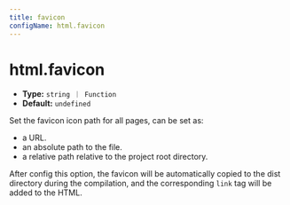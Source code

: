 ```yaml
---
title: favicon
configName: html.favicon
---
```


# html.favicon

- **Type:** `string ｜ Function`
- **Default:** `undefined`

Set the favicon icon path for all pages, can be set as:

- a URL.
- an absolute path to the file.
- a relative path relative to the project root directory.

After config this option, the favicon will be automatically copied to the dist directory during the compilation, and the corresponding `link` tag will be added to the HTML.


<RsbuildConfig configName="html.favicon" />
